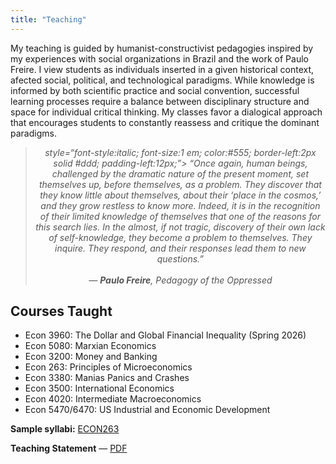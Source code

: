 ```yaml
---
title: "Teaching"
---
```


My teaching is guided by humanist-constructivist pedagogies inspired by my experiences with social organizations in Brazil and the work of Paulo Freire. I view students as individuals inserted in a given historical context, afected social, political, and technological paradigms. While knowledge is informed by both scientific practice and social convention, successful learning processes require a balance between disciplinary structure and space for individual critical thinking. My classes favor a dialogical approach that encourages students to constantly reassess and critique the dominant paradigms.
      
  </p>
  
 
  <blockquote style="text-align:center; font-style:italic; color:#555;">
       style="font-style:italic; font-size:1 em; color:#555; border-left:2px solid #ddd; padding-left:12px;">
    “Once again, human beings, challenged by the dramatic nature of the present moment, 
    set themselves up, before themselves, as a problem. They discover that they know 
    little about themselves, about their ‘place in the cosmos,’ and they grow restless 
    to know more. Indeed, it is in the recognition of their limited knowledge of themselves 
    that one of the reasons for this search lies. In the almost, if not tragic, discovery 
    of their own lack of self-knowledge, they become a problem to themselves. 
    They inquire. They respond, and their responses lead them to new questions.”  
    <br>— <strong>Paulo Freire</strong>, <em>Pedagogy of the Oppressed</em>
</blockquote>

## Courses Taught

- Econ 3960: The Dollar and Global Financial Inequality (Spring 2026)
- Econ 5080: Marxian Economics
- Econ 3200: Money and Banking
- Econ 263: Principles of Microeconomics
- Econ 3380: Manias Panics and Crashes
- Econ 3500: International Economics
- Econ 4020: Intermediate Macroeconomics
- Econ 5470/6470: US Industrial and Economic Development

**Sample syllabi:** [ECON263](files/Econ%263%20-%20Syllabus%20Spring%202025%20(3).pdf)

**Teaching Statement** — [PDF](General Statement of Teaching Philosophy.pdf)

